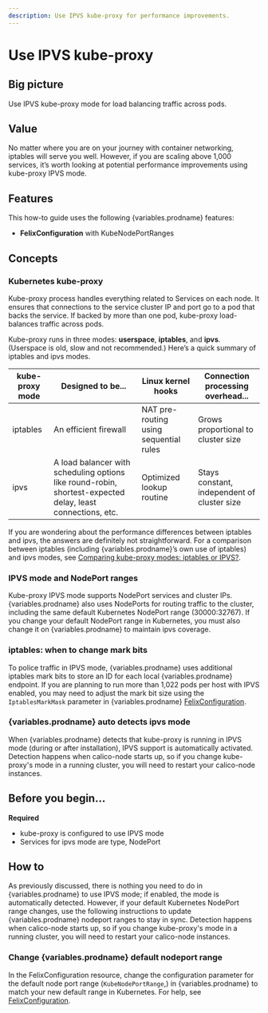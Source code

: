 ```yaml
---
description: Use IPVS kube-proxy for performance improvements.
---
```



# Use IPVS kube-proxy

## Big picture

Use IPVS kube-proxy mode for load balancing traffic across pods.

## Value

No matter where you are on your journey with container networking, iptables will serve you well. However, if you are scaling above 1,000 services, it’s worth looking at potential performance improvements using kube-proxy IPVS mode.

## Features

This how-to guide uses the following {variables.prodname} features:

- **FelixConfiguration** with KubeNodePortRanges

## Concepts

### Kubernetes kube-proxy

Kube-proxy process handles everything related to Services on each node. It ensures that connections to the service cluster IP and port go to a pod that backs the service. If backed by more than one pod, kube-proxy load-balances traffic across pods.

Kube-proxy runs in three modes: **userspace**, **iptables**, and **ipvs**. (Userspace is old, slow and not recommended.) Here’s a quick summary of iptables and ipvs modes.

| **kube-proxy mode** | **Designed to be...**                                                                                      | **Linux kernel hooks**                 | **Connection processing overhead...**       |
| ------------------- | ---------------------------------------------------------------------------------------------------------- | -------------------------------------- | ------------------------------------------- |
| iptables            | An efficient firewall                                                                                      | NAT pre-routing using sequential rules | Grows proportional to cluster size          |
| ipvs                | A load balancer with scheduling options like round-robin, shortest-expected delay, least connections, etc. | Optimized lookup routine               | Stays constant, independent of cluster size |

If you are wondering about the performance differences between iptables and ipvs, the answers are definitely not straightforward. For a comparison between iptables (including {variables.prodname}’s own use of iptables) and ipvs modes, see [Comparing kube-proxy modes: iptables or IPVS?](https://www.projectcalico.org/comparing-kube-proxy-modes-iptables-or-ipvs/).

### IPVS mode and NodePort ranges

Kube-proxy IPVS mode supports NodePort services and cluster IPs. {variables.prodname} also uses NodePorts for routing traffic to the cluster, including the same default Kubernetes NodePort range (30000:32767). If you change your default NodePort range in Kubernetes, you must also change it on {variables.prodname} to maintain ipvs coverage.

### iptables: when to change mark bits

To police traffic in IPVS mode, {variables.prodname} uses additional iptables mark bits to store an ID for each local {variables.prodname} endpoint. If you are planning to run more than 1,022 pods per host with IPVS enabled, you may need to adjust the mark bit size using the `IptablesMarkMask` parameter in {variables.prodname} [FelixConfiguration](../../reference/felix/configuration.mdx#ipvs-bits).

### {variables.prodname} auto detects ipvs mode

When {variables.prodname} detects that kube-proxy is running in IPVS mode (during or after installation), IPVS support is automatically activated. Detection happens when calico-node starts up, so if you change kube-proxy's mode in a running cluster, you will need to restart your calico-node instances.

## Before you begin...

**Required**

- kube-proxy is configured to use IPVS mode
- Services for ipvs mode are type, NodePort

## How to

As previously discussed, there is nothing you need to do in {variables.prodname} to use IPVS mode; if enabled, the mode is automatically detected. However, if your default Kubernetes NodePort range changes, use the following instructions to update {variables.prodname} nodeport ranges to stay in sync. Detection happens when calico-node starts up, so if you change kube-proxy's mode in a running cluster, you will need to restart your calico-node instances.

### Change {variables.prodname} default nodeport range

In the FelixConfiguration resource, change the configuration parameter for the default node port range (`KubeNodePortRange`,) in {variables.prodname} to match your new default range in Kubernetes. For help, see [FelixConfiguration](../../reference/felix/configuration.mdx).
